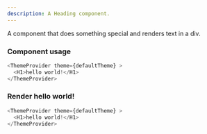 ```yaml
---
description: A Heading component.
---
```



A component that does something special and renders text in a div.

### Component usage
```js
<ThemeProvider theme={defaultTheme} >
  <H1>hello world!</H1>
</ThemeProvider>
```

### Render hello world!

```js live
<ThemeProvider theme={defaultTheme} >
  <H1>hello world!</H1>
</ThemeProvider>
```
